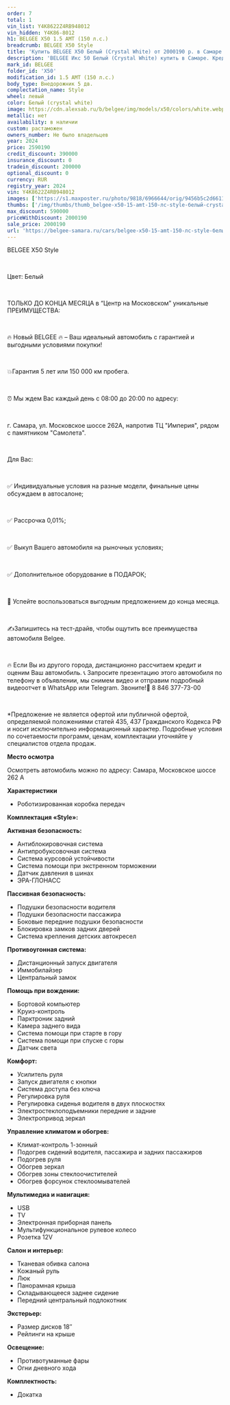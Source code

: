 ```yaml
---
order: 7
total: 1
vin_list: Y4K8622Z4RB948012
vin_hidden: Y4K86-8012
h1: BELGEE X50 1.5 AMT (150 л.с.)
breadcrumb: BELGEE X50 Style
title: 'Купить BELGEE X50 Белый (Crystal White) от 2000190 р. в Самаре. Цены и комплектации на новые авто в автосалоне официального дилера BELGEE'
description: 'BELGEE Икс 50 Белый (Crystal White) купить в Самаре. Кредит от 0,01%, авторассрочка, скидки на все автомобили от розничной цены. Гарантия 3 года или 100 000 км. Звонить по тел.: +7 (846) 377-73-00'
mark_id: BELGEE
folder_id: 'X50'
modification_id: 1.5 AMT (150 л.с.)
body_type: Внедорожник 5 дв.
complectation_name: Style
wheel: левый
color: Белый (crystal white)
image: https://cdn.alexsab.ru/b/belgee/img/models/x50/colors/white.webp
metallic: нет
availability: в наличии
custom: растаможен
owners_number: Не было владельцев
year: 2024
price: 2590190
credit_discount: 390000
insurance_discount: 0
tradein_discount: 200000
optional_discount: 0
currency: RUR
registry_year: 2024
vin: Y4K8622Z4RB948012
images: ['https://s1.maxposter.ru/photo/9818/6966644/orig/9456b5c2d66112fca2fceac343e562f9.jpg?sid=14&f6e0d929485ebad22b9a77a70364fb64', 'https://s1.maxposter.ru/photo/9818/6966644/orig/d6c723bc7289242f94dba145df231404.jpg?sid=14&f6e0d929485ebad22b9a77a70364fb64', 'https://s1.maxposter.ru/photo/9818/6966644/orig/034ea238a13256b76d06722132f3ec84.jpg?sid=14&f6e0d929485ebad22b9a77a70364fb64', 'https://s1.maxposter.ru/photo/9818/6966644/orig/16797b1bb86ccd83724007bf11c9b721.jpg?sid=14&f6e0d929485ebad22b9a77a70364fb64', 'https://s1.maxposter.ru/photo/9818/6966644/orig/3b2d71bd29ddec118264821b73abcda6.jpg?sid=14&f6e0d929485ebad22b9a77a70364fb64', 'https://s1.maxposter.ru/photo/9818/6966644/orig/769fe9bf63cce60d6909acd6607f5534.jpg?sid=14&f6e0d929485ebad22b9a77a70364fb64', 'https://s1.maxposter.ru/photo/9818/6966644/orig/711240c2373f90e4ccb2e65fa15a5412.jpg?sid=14&f6e0d929485ebad22b9a77a70364fb64', 'https://s1.maxposter.ru/photo/9818/6966644/orig/b43a192cb34f4b03882335126985ac11.jpg?sid=14&f6e0d929485ebad22b9a77a70364fb64', 'https://s1.maxposter.ru/photo/9818/6966644/orig/5ca200105654597e12d9ef66dca891e0.jpg?sid=14&f6e0d929485ebad22b9a77a70364fb64', 'https://s1.maxposter.ru/photo/9818/6966644/orig/d0a1f4b58192f5a72b0ff2565d1528ec.jpg?sid=14&f6e0d929485ebad22b9a77a70364fb64', 'https://s1.maxposter.ru/photo/9818/6966644/orig/4732671d4e538415e7db9963d2c35631.jpg?sid=14&f6e0d929485ebad22b9a77a70364fb64', 'https://s1.maxposter.ru/photo/9818/6966644/orig/5a9c484af6c8198d17972738d2e00fd8.jpg?sid=14&f6e0d929485ebad22b9a77a70364fb64', 'https://s1.maxposter.ru/photo/9818/6966644/orig/e0fe88edcfef17386a4263c7a88b8c53.jpg?sid=14&f6e0d929485ebad22b9a77a70364fb64', 'https://s1.maxposter.ru/photo/9818/6966644/orig/7b30ba57ce6ef2f9376f9634a882745c.jpg?sid=14&f6e0d929485ebad22b9a77a70364fb64', 'https://s1.maxposter.ru/photo/9818/6966644/orig/7a97e74b01666867cda7cb90a9d35cfa.jpg?sid=14&f6e0d929485ebad22b9a77a70364fb64', 'https://s1.maxposter.ru/photo/9818/6966644/orig/ce273e3852aa10cc523193ff71f22cc3.jpg?sid=14&f6e0d929485ebad22b9a77a70364fb64', 'https://s1.maxposter.ru/photo/9818/6966644/orig/7cfe8f7b51d28b653c750db095c2f1fb.jpg?sid=14&f6e0d929485ebad22b9a77a70364fb64', 'https://s1.maxposter.ru/photo/9818/6966644/orig/7f3934239827b6d558dc6f6ba9938a09.jpg?sid=14&f6e0d929485ebad22b9a77a70364fb64', 'https://s1.maxposter.ru/photo/9818/6966644/orig/9a3314804d1db9ba3b4d1d0d8ff36ceb.jpg?sid=14&f6e0d929485ebad22b9a77a70364fb64', 'https://s1.maxposter.ru/photo/9818/6966644/orig/2e44c21b8f850d2e7e218d6e8b57c6dc.jpg?sid=14&f6e0d929485ebad22b9a77a70364fb64', 'https://s1.maxposter.ru/photo/9818/6966644/orig/32eba74c0e3ec237a67774b99a14be6f.jpg?sid=14&f6e0d929485ebad22b9a77a70364fb64', 'https://s1.maxposter.ru/photo/9818/6966644/orig/e45b4f53835de5ab0dcf7e6f901d46c5.jpg?sid=14&f6e0d929485ebad22b9a77a70364fb64', 'https://s1.maxposter.ru/photo/9818/6966644/orig/ea383a9690c7fbc61b9612f3b120cd5c.jpg?sid=14&f6e0d929485ebad22b9a77a70364fb64', 'https://s1.maxposter.ru/photo/9818/6966644/orig/bca6428de31cbbbf04b1cb0b46639b78.jpg?sid=14&f6e0d929485ebad22b9a77a70364fb64', 'https://s1.maxposter.ru/photo/9818/6966644/orig/54d6b98c514659d55af4b3eeba821826.jpg?sid=14&f6e0d929485ebad22b9a77a70364fb64', 'https://s1.maxposter.ru/photo/9818/6966644/orig/2b383316968f6185d42bf5c791b3f1d1.jpg?sid=14&f6e0d929485ebad22b9a77a70364fb64', 'https://s1.maxposter.ru/photo/9818/6966644/orig/4a56f9a9ce049240d108e430ef3bd29a.jpg?sid=14&f6e0d929485ebad22b9a77a70364fb64', 'https://s1.maxposter.ru/photo/9818/6966644/orig/fa250ffddbe69b1742a221eeb69b30c3.jpg?sid=14&f6e0d929485ebad22b9a77a70364fb64', 'https://s1.maxposter.ru/photo/9818/6966644/orig/3173372e5ec8a0bb1ec6521ac7e0c639.jpg?sid=14&f6e0d929485ebad22b9a77a70364fb64']
thumbs: ['/img/thumbs/thumb_belgee-x50-15-amt-150-лс-style-белый-crystal-white-2024_562f9_0.webp', '/img/thumbs/thumb_belgee-x50-15-amt-150-лс-style-белый-crystal-white-2024_31404_1.webp', '/img/thumbs/thumb_belgee-x50-15-amt-150-лс-style-белый-crystal-white-2024_3ec84_2.webp', '/img/thumbs/thumb_belgee-x50-15-amt-150-лс-style-белый-crystal-white-2024_9b721_3.webp', '/img/thumbs/thumb_belgee-x50-15-amt-150-лс-style-белый-crystal-white-2024_bcda6_4.webp']
max_discount: 590000
priceWithDiscount: 2000190
sale_price: 2000190
url: 'https://belgee-samara.ru/cars/belgee-x50-15-amt-150-лс-style-белый-crystal-white-2024/'
---
```

<p>
 <p>
  ВЕLGEЕ X50 Style
  <br/>
 </p>
 <br/>
 <p>
  Цвет: Белый
  <br/>
 </p>
 <br/>
 <p>
  TOЛЬКО ДО KОНЦA MЕСЯЦА в “Центр на Московском” уникальныe ПPЕИMУЩЕСТВА:
  <br/>
 </p>
 <br/>
 <p>
  🔥 Новый ВЕLGЕЕ  🔥 – Ваш идеальный автомобиль с гарантией и выгодными условиями покупки!
  <br/>
 </p>
 <br/>
 <p>
  💥Гарантия 5 лет или 150 000 км пробега.
  <br/>
 </p>
 <br/>
 <p>
  ⏰ Мы ждем Вас каждый день с 08:00 до 20:00 по адресу:
  <br/>
 </p>
 <br/>
 <p>
  г. Самара, ул. Московское шоссе 262А, напротив ТЦ "Империя", рядом с памятником "Самолета".
  <br/>
 </p>
 <br/>
 <p>
  Для Вас:
  <br/>
 </p>
 <br/>
 <p>
  ✅ Индивидуальные условия на разные модели, финальные цены обсуждаем в автосалоне;
  <br/>
 </p>
 <br/>
 <p>
  ✅ Рассрочка 0,01%;
  <br/>
 </p>
 <br/>
 <p>
  ✅ Выкуп Вашего автомобиля на рыночных условиях;
  <br/>
 </p>
 <br/>
 <p>
  ✅ Дополнительное оборудование в ПОДАРОК;
  <br/>
 </p>
 <br/>
 <p>
  📆 Успейте воспользоваться выгодным предложением до конца месяца.
  <br/>
 </p>
 <br/>
 <p>
  ✍️Запишитесь на тест-драйв, чтобы ощутить все преимущества автомобиля Веlgее.
  <br/>
 </p>
 <br/>
 <p>
  🔥 Если Вы из другого города, дистанционно рассчитаем кредит и оценим Ваш автомобиль. 📞 Запросите презентацию этого автомобиля по телефону в объявлении, мы снимем видео и отправим подробный видеоотчет в WhаtsАрр или Теlеgrаm. Звоните!📲 8 846 377-73-00
  <br/>
 </p>
 <br/>
 <p>
  *Предложение не является офертой или публичной офертой, определяемой положениями статей 435, 437 Гражданского Кодекса РФ и носит исключительно информационный характер. Подробные условия по сочетаемости программ, ценам, комплектации уточняйте у специалистов отдела продаж.
 </p>
 <p>
  <strong>
   Место осмотра
  </strong>
 </p>
 <p>
  Осмотреть автомобиль можно по адресу: Самара, Московское шоссе 262 А
 </p>
 <p>
  <strong>
   Характеристики
  </strong>
 </p>
 <ul>
  <li>
   Роботизированная коробка передач
  </li>
 </ul>
 <p>
  <strong>
   Комплектация «Style»:
  </strong>
 </p>
 <p>
  <strong>
   Активная безопасность:
  </strong>
 </p>
 <ul>
  <li>
   Антиблокировочная система
  </li>
  <li>
   Антипробуксовочная система
  </li>
  <li>
   Система курсовой устойчивости
  </li>
  <li>
   Система помощи при экстренном торможении
  </li>
  <li>
   Датчик давления в шинах
  </li>
  <li>
   ЭРА-ГЛОНАСС
  </li>
 </ul>
 <p>
  <strong>
   Пассивная безопасность:
  </strong>
 </p>
 <ul>
  <li>
   Подушки безопасности водителя
  </li>
  <li>
   Подушки безопасности пассажира
  </li>
  <li>
   Боковые передние подушки безопасности
  </li>
  <li>
   Блокировка замков задних дверей
  </li>
  <li>
   Система крепления детских автокресел
  </li>
 </ul>
 <p>
  <strong>
   Противоугонная система:
  </strong>
 </p>
 <ul>
  <li>
   Дистанционный запуск двигателя
  </li>
  <li>
   Иммобилайзер
  </li>
  <li>
   Центральный замок
  </li>
 </ul>
 <p>
  <strong>
   Помощь при вождении:
  </strong>
 </p>
 <ul>
  <li>
   Бортовой компьютер
  </li>
  <li>
   Круиз-контроль
  </li>
  <li>
   Парктроник задний
  </li>
  <li>
   Камера заднего вида
  </li>
  <li>
   Система помощи при старте в гору
  </li>
  <li>
   Система помощи при спуске с горы
  </li>
  <li>
   Датчик света
  </li>
 </ul>
 <p>
  <strong>
   Комфорт:
  </strong>
 </p>
 <ul>
  <li>
   Усилитель руля
  </li>
  <li>
   Запуск двигателя с кнопки
  </li>
  <li>
   Система доступа без ключа
  </li>
  <li>
   Регулировка руля
  </li>
  <li>
   Регулировка сиденья водителя в двух плоскостях
  </li>
  <li>
   Электростеклоподъемники передние и задние
  </li>
  <li>
   Электропривод зеркал
  </li>
 </ul>
 <p>
  <strong>
   Управление климатом и обогрев:
  </strong>
 </p>
 <ul>
  <li>
   Климат-контроль 1-зонный
  </li>
  <li>
   Подогрев сидений водителя, пассажира и задних пассажиров
  </li>
  <li>
   Подогрев руля
  </li>
  <li>
   Обогрев зеркал
  </li>
  <li>
   Обогрев зоны стеклоочистителей
  </li>
  <li>
   Обогрев форсунок стеклоомывателей
  </li>
 </ul>
 <p>
  <strong>
   Мультимедиа и навигация:
  </strong>
 </p>
 <ul>
  <li>
   USB
  </li>
  <li>
   TV
  </li>
  <li>
   Электронная приборная панель
  </li>
  <li>
   Мультифункциональное рулевое колесо
  </li>
  <li>
   Розетка 12V
  </li>
 </ul>
 <p>
  <strong>
   Салон и интерьер:
  </strong>
 </p>
 <ul>
  <li>
   Тканевая обивка салона
  </li>
  <li>
   Кожаный руль
  </li>
  <li>
   Люк
  </li>
  <li>
   Панорамная крыша
  </li>
  <li>
   Складывающееся заднее сидение
  </li>
  <li>
   Передний центральный подлокотник
  </li>
 </ul>
 <p>
  <strong>
   Экстерьер:
  </strong>
 </p>
 <ul>
  <li>
   Размер дисков 18″
  </li>
  <li>
   Рейлинги на крыше
  </li>
 </ul>
 <p>
  <strong>
   Освещение:
  </strong>
 </p>
 <ul>
  <li>
   Противотуманные фары
  </li>
  <li>
   Огни дневного хода
  </li>
 </ul>
 <p>
  <strong>
   Комплектность:
  </strong>
 </p>
 <ul>
  <li>
   Докатка
  </li>
 </ul>
</p>
